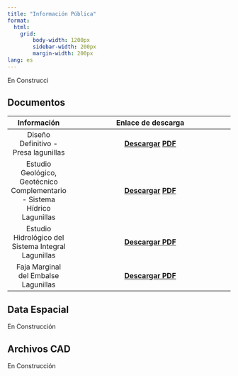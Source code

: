 ```yaml
---
title: "Información Pública"
format: 
  html:
    grid: 
        body-width: 1200px
        sidebar-width: 200px
        margin-width: 200px
lang: es 
---
```


En Construcci

::: panel-tabset
## Documentos

|                                Información                                |                                                                                                                  Enlace de descarga                                                                                                                  |
|:-------------------------------------------------------------------------:|:----------------------------------------------------------------------------------------------------------------------------------------------------------------------------------------------------------------------------------------------------:|
|                   Diseño Definitivo - Presa lagunillas                    | [**Descargar**](https://drive.usercontent.google.com/u/0/uc?id=18V8pvXhqbXCM8Ghk8G_RYH_H13NkakEQ&export=download) [**PDF**](https://drive.usercontent.google.com/u/0/uc?id=18V8pvXhqbXCM8Ghk8G_RYH_H13NkakEQ&export=download "Click para descargar") |
| Estudio Geológico, Geotécnico Complementario - Sistema Hídrico Lagunillas | [**Descargar**](https://drive.usercontent.google.com/u/0/uc?id=1vlyFbx45VXWJvby5yCWC4lf09oCccK3C&export=download) [**PDF**](https://drive.usercontent.google.com/u/0/uc?id=1vlyFbx45VXWJvby5yCWC4lf09oCccK3C&export=download "Click para descargar") |
|            Estudio Hidrológico del Sistema Integral Lagunillas            |                                                                [**Descargar PDF**](https://drive.usercontent.google.com/u/0/uc?id=1LnYEqhgzR37O641JIV5-Ap8_K0UZo6KG&export=download)                                                                 |
|                   Faja Marginal del Embalse Lagunillas                    |                                                                      [**Descargar PDF**](https://www.ana.gob.pe/sites/default/files/normatividad/files/67-RD-0233-2019-08.pdf)                                                                       |

## Data Espacial

En Construcción

## Archivos CAD

En Construcción
:::
